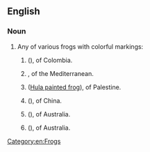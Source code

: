 ==English==
{{wikipedia}}

===Noun===
{{en-noun}}

# Any of various frogs with colorful markings:
## {{taxlink|Atelopus ebenoides|species|ver=190916}} ({{vern|Huila stubfoot toad}}), of Colombia.
## {{taxlink|Discoglossus pictus|species|ver=190916}}, of the Mediterranean.
## {{taxlink|Discoglossus nigriventer|species|ver=190916}} ([[Hula painted frog]]), of Palestine.
## {{taxlink|Kaloula pulchra|species|ver=190916}} ({{vern|banded bull frog}}), of China.
## {{taxlink|Neobatrachus pictus|species|ver=190916}} ({{vern|painted stubby frog}}), of Australia.
## {{taxlink|Neobatrachus sudelli|species|ver=190916}} ({{vern|striped stubby frog}}), of Australia.

[[Category:en:Frogs]]